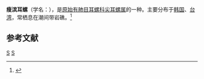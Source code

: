 {{Speciesbox
| taxon = Melampus taeniolatus
| binomial_authority = (Hombron et Jacquinot, 1854)
}}
'''瘦滨耳螺'''（学名：''{{lang|la|Melampus taeniolatus}}''），是[[原始有肺目|原始有肺目]][[耳螺科|耳螺科]][[尖耳螺属|尖耳螺属]]的一种。主要分布于[[韩国|韩国]]、[[台湾|台湾]]，常栖息在潮间带岩礁。<ref>{{cite web|url=http://shell.sinica.edu.tw/chinese/shellbase_detail.php?science_no=1880|title=国际贝库：瘦滨耳螺|publisher=台湾贝类资料库|accessdate=2009-08-11|archive-date=2016-03-04|archive-url=https://web.archive.org/web/20160304104742/http://shell.sinica.edu.tw/chinese/shellbase_detail.php?science_no=1880|dead-url=no}}</ref>

== 参考文献 ==
{{reflist}}
{{taxonbar}}
[[Category:_1854年描述的动物|S]]
[[Category:尖耳螺属|S]]